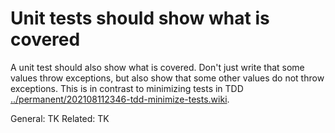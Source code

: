 = Unit tests should show what is covered =

A unit test should also show what is covered. Don't just write that some values throw exceptions, but also show that some other values do not throw exceptions. This is in contrast to minimizing tests in TDD [[../permanent/202108112346-tdd-minimize-tests.wiki]].

General: TK
Related: TK
